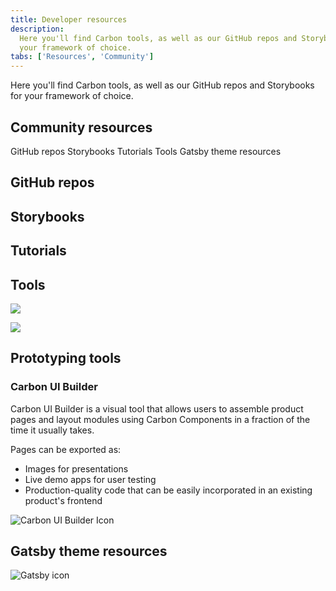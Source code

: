```yaml
---
title: Developer resources
description:
  Here you'll find Carbon tools, as well as our GitHub repos and Storybooks for
  your framework of choice.
tabs: ['Resources', 'Community']
---
```


<PageDescription>

Here you'll find Carbon tools, as well as our GitHub repos and Storybooks for
your framework of choice.

</PageDescription>

## Community resources

<AnchorLinks>

<AnchorLink>GitHub repos</AnchorLink>
<AnchorLink>Storybooks</AnchorLink>
<AnchorLink>Tutorials</AnchorLink>
<AnchorLink>Tools</AnchorLink>
<AnchorLink>Gatsby theme resources</AnchorLink>

</AnchorLinks>

## GitHub repos

<Row className="resource-card-group">

<Column colLg={4} colMd={4} noGutterSm>
  <ResourceCard
    subTitle="Carbon Angular"
    href="https://github.com/IBM/carbon-components-angular"
    >

<MdxIcon name="github" />

  </ResourceCard>
</Column>
<Column colLg={4} colMd={4} noGutterSm>
  <ResourceCard
    subTitle="Carbon Vue"
    href="https://github.com/carbon-design-system/carbon-components-vue"
    >

<MdxIcon name="github" />

  </ResourceCard>
</Column>

<Column colMd={4} colLg={4} noGutterSm>
  <ResourceCard
    subTitle="Carbon Svelte"
    href="https://github.com/IBM/carbon-components-svelte">
    <MdxIcon name="github" />
  </ResourceCard>
</Column>

</Row>

## Storybooks

<Row className="resource-card-group">

<Column colLg={4} colMd={4} noGutterSm>
  <ResourceCard
      subTitle="Carbon Angular Storybook"
      href="http://angular.carbondesignsystem.com/"
      >

<MdxIcon name="angular" />

  </ResourceCard>
</Column>

<Column colLg={4} colMd={4} noGutterSm>
  <ResourceCard
      subTitle="Carbon Svelte Website"
      href="http://svelte.carbondesignsystem.com/"
      >

<MdxIcon name="svelte" />

  </ResourceCard>
</Column>

<Column colLg={4} colMd={4} noGutterSm>
  <ResourceCard
      subTitle="Carbon Vue Storybook"
      href="http://vue.carbondesignsystem.com/"
      >

<MdxIcon name="vue" />

  </ResourceCard>
</Column>

</Row>

## Tutorials

<Row className="resource-card-group">
  <Column colMd={4} colLg={4} noGutterSm>
    <ResourceCard
      subTitle="Carbon Angular tutorial"
      href="/developing/angular-tutorial/overview/">
      <MdxIcon name="angular" />
    </ResourceCard>
  </Column>
  <Column colMd={4} colLg={4} noGutterSm>
    <ResourceCard
      subTitle="Carbon Vue tutorial"
      href="/developing/vue-tutorial/overview/">
      <MdxIcon name="vue" />
    </ResourceCard>
  </Column>
</Row>

## Tools

<Row className="resource-card-group">
<Column colLg={4} colMd={4} noGutterSm>
  <ResourceCard
    subTitle="Carbon Devtools"
    href="https://github.com/carbon-design-system/devtools"
    >

![](/images/carbon-devtools-extension.png)

  </ResourceCard>
</Column>

<Column colLg={4} colMd={4} noGutterSm>
  <ResourceCard
    subTitle="Color contrast checker"
    href="https://marijohannessen.github.io/color-contrast-checker/"
    >

![](/images/color-contrast-icon.png)

  </ResourceCard>
</Column>

</Row>

## Prototyping tools

### Carbon UI Builder

Carbon UI Builder is a visual tool that allows users to assemble product pages
and layout modules using Carbon Components in a fraction of the time it usually
takes.

Pages can be exported as:

- Images for presentations
- Live demo apps for user testing
- Production-quality code that can be easily incorporated in an existing
  product's frontend

<Row className="resource-card-group">
<Column colMd={4} colLg={4} noGutterSm>
  <ResourceCard
    subTitle="Carbon UI Builder"
    href="https://builder.carbondesignsystem.com/"
    actionIcon="launch">

![Carbon UI Builder Icon](/images/carbon-ui-builder.png)

  </ResourceCard>
</Column>
</Row>

## Gatsby theme resources

<Row className="resource-card-group">

<Column colLg={4} colMd={4} noGutterSm>
  <ResourceCard
    subTitle="Gatsby theme Sketch kit"
    href="sketch://add-library/cloud/304313c1-29a8-4946-a6f0-51dbec953bc2"
    actionIcon="download">
    <MdxIcon name="sketch" />
  </ResourceCard>
</Column>
<Column colLg={4} colMd={4} noGutterSm>
  <ResourceCard
    subTitle="Gatsby theme Carbon site"
    href="https://gatsby-theme-carbon.vercel.app/"
    actionIcon="launch">

![Gatsby icon](images/gatsby.svg)

  </ResourceCard>
</Column>
</Row>
